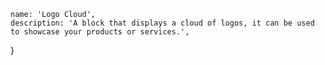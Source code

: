     name: 'Logo Cloud',
    description: 'A block that displays a cloud of logos, it can be used to showcase your products or services.',
}

<ComponentPreview path="blocks/logo-cloud/StaticLogoCloud" />
<ComponentPreview path="blocks/logo-cloud/AnimatedLogoCloud" />
